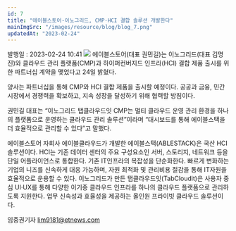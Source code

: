 ```yaml
---
id: 7
title: "에이블스토어-이노그리드, CMP·HCI 결합 솔루션 개발한다"
mainImgSrc: "/images/resource/blog/blog_7.png"
updatedAt: "2023-02-24"
---
```


<Title>에이블스토어-이노그리드, CMP·HCI 결합 솔루션 개발한다</Title>
<IssueDate>발행일 : 2023-02-24 10:41</IssueDate>

<ImageWrapper text="<양사 기념촬영 모습>">
  <img src='/images/resource/blog/blog_9.png' />
</ImageWrapper>
에이블스토어(대표 권민길)는 이노그리드(대표 김명진)와 클라우드 관리 플랫폼(CMP)과 하이퍼컨버지드 인프라(HCI)
결합 제품 출시를 위한 파트너십 계약을 맺었다고 24일 밝혔다.

양사는 파트너십을 통해 CMP와 HCI 결합 제품을 출시할 예정이다. 공공과 금융, 민간 시장에서 경쟁력을 확보하고, 지속 성장을 달성하기 위해 협력할 방침이다.

권민길 대표는 “이노그리드 탭클라우드잇 CMP는 멀티 클라우드 운영 관리 환경을 하나의 플랫폼으로 운영하는 클라우드 관리 솔루션”이라며 “대시보드를 통해 에이블스택을 더 효율적으로 관리할 수 있다”고 말했다.

에이블스토어 자회사 에이블클라우드가 개발한 에이블스택(ABLESTACK)은 국산 HCI 솔루션이다. HCI는 기존 데이터 센터의 주요 구성요소인 서버, 스토리지, 네트워크 등을 단일 어플라이언스로 통합한다. 기존 IT인프라의 복잡성을 단순화한다. 빠르게 변화하는 기업의 니즈를 신속하게 대응 가능하며, 자원 최적화 및 관리비용 절감을 통해 IT자원을 효율적으로 운용할 수 있다.
이노그리드가 만든 탭클라우드잇(TabCloudit)은 사용자 중심 UI·UX를 통해 다양한 이기종 클라우드 인프라를 하나의 클라우드 플랫폼으로 관리하도록 지원한다. 업무 신속성과 효율성을 제공하는 올인원 프라이빗 클라우드 솔루션이다.

임중권기자 lim9181@etnews.com
